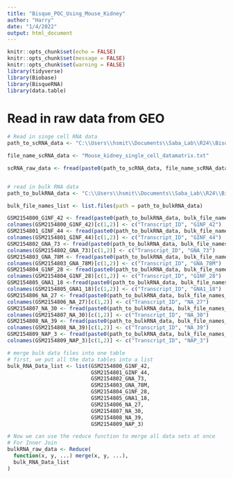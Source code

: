 ```yaml
---
title: "Bisque_POC_Using_Mouse_Kidney"
author: "Harry"
date: "1/4/2022"
output: html_document
---
```


```r
knitr::opts_chunk$set(echo = FALSE)
knitr::opts_chunk$set(message = FALSE)
knitr::opts_chunk$set(warning = FALSE)
library(tidyverse)
library(Biobase)
library(BisqueRNA)
library(data.table)
```

# Read in raw data from GEO

```r
# Read in singe cell RNA data
path_to_scRNA_data <- "C:\\Users\\hsmit\\Documents\\Saba_Lab\\R24\\Bisque_R24\\rawdata\\GSE107585_series_matrix\\"

file_name_scRNA_data <- "Mouse_kidney_single_cell_datamatrix.txt"

scRNA_raw_data <- fread(paste0(path_to_scRNA_data, file_name_scRNA_data))


# read in bulk RNA data
path_to_bulkRNA_data <- "C:\\Users\\hsmit\\Documents\\Saba_Lab\\R24\\Bisque_R24\\rawdata\\GSE81492_series_matrix\\"

bulk_file_names_list <- list.files(path = path_to_bulkRNA_data)

GSM2154800_G1NF_42 <- fread(paste0(path_to_bulkRNA_data, bulk_file_names_list[2]))
colnames(GSM2154800_G1NF_42)[c(1,2)] <- c("Transcript_ID", "G1NF_42")
GSM2154801_GINF_44 <- fread(paste0(path_to_bulkRNA_data, bulk_file_names_list[3]))
colnames(GSM2154801_GINF_44)[c(1,2)] <- c("Transcript_ID", "GINF_44")
GSM2154802_GNA_73 <- fread(paste0(path_to_bulkRNA_data, bulk_file_names_list[4]))
colnames(GSM2154802_GNA_73)[c(1,2)] <- c("Transcript_ID", "GNA_73")
GSM2154803_GNA_78M <- fread(paste0(path_to_bulkRNA_data, bulk_file_names_list[5]))
colnames(GSM2154803_GNA_78M)[c(1,2)] <- c("Transcript_ID", "GNA_78M")
GSM2154804_G1NF_28 <- fread(paste0(path_to_bulkRNA_data, bulk_file_names_list[6]))
colnames(GSM2154804_G1NF_28)[c(1,2)] <- c("Transcript_ID", "G1NF_28")
GSM2154805_GNA1_18 <-fread(paste0(path_to_bulkRNA_data, bulk_file_names_list[7]))
colnames(GSM2154805_GNA1_18)[c(1,2)] <- c("Transcript_ID", "GNA1_18")
GSM2154806_NA_27 <- fread(paste0(path_to_bulkRNA_data, bulk_file_names_list[8]))
colnames(GSM2154806_NA_27)[c(1,2)] <- c("Transcript_ID", "NA_27")
GSM2154807_NA_30 <- fread(paste0(path_to_bulkRNA_data, bulk_file_names_list[9]))
colnames(GSM2154807_NA_30)[c(1,2)] <- c("Transcript_ID", "NA_30")
GSM2154808_NA_39 <- fread(paste0(path_to_bulkRNA_data, bulk_file_names_list[10]))
colnames(GSM2154808_NA_39)[c(1,2)] <- c("Transcript_ID", "NA_39")
GSM2154809_NAP_3 <- fread(paste0(path_to_bulkRNA_data, bulk_file_names_list[11]))
colnames(GSM2154809_NAP_3)[c(1,2)] <- c("Transcript_ID", "NAP_3")

# merge bulk data files into one table
# first, we put all the data tables into a list
bulk_RNA_Data_list <- list(GSM2154800_G1NF_42,
                           GSM2154801_GINF_44,
                           GSM2154802_GNA_73,
                           GSM2154803_GNA_78M,
                           GSM2154804_G1NF_28,
                           GSM2154805_GNA1_18,
                           GSM2154806_NA_27,
                           GSM2154807_NA_30,
                           GSM2154808_NA_39,
                           GSM2154809_NAP_3)

# Now we can use the reduce function to merge all data sets at once
# For Inner Join
bulkRNA_raw_data <- Reduce(
  function(x, y, ...) merge(x, y, ...), 
  bulk_RNA_Data_list
)


```